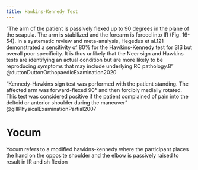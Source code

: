```yaml
---
title: Hawkins-Kennedy Test
---
```


"The arm of the patient is passively flexed up to 90 degrees in the plane of the scapula. The arm is stabilized and the forearm is forced into IR (Fig. 16-54). In a systematic review and meta-analysis, Hegedus et al.121 demonstrated a sensitivity of 80% for the Hawkins-Kennedy test for SIS but overall poor specificity. It is thus unlikely that the Neer sign and Hawkins tests are identifying an actual condition but are more likely to be reproducing symptoms that may include underlying RC pathology.8" @duttonDuttonOrthopaedicExamination2020

"Kennedy-Hawkins sign test was performed with the patient standing. The affected arm was forward-flexed 90° and then forcibly medially rotated. This test was considered positive if the patient complained of pain into the deltoid or anterior shoulder during the maneuver" @gillPhysicalExaminationPartial2007


# Yocum

Yocum refers to a modified hawkins-kennedy where the participant places the hand on the opposite shoulder and the elbow is passively raised to result in IR and sh flexion